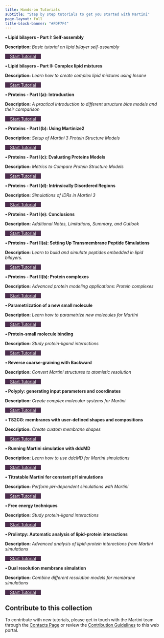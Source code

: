```yaml
---
title: Hands-on Tutorials
subtitle: "Step by step tutorials to get you started with Martini"
page-layout: full
title-block-banner: "#FDF7F4"
---
```


```{=HTML}
<head>
  <style>
    :root {
      --primary-color: #4B2E4C; /* Muted, deep eggplant */
      --secondary-color: #A89CB0; /* Muted lavender/gray accent */
      --accent-color: #7A5C85; /* Muted eggplant accent */
      --text-color: #232129; /* Neutral, dark gray for high contrast */
      --light-bg: #f8f9fa;
      --white: #fff;
      --gradient-1: linear-gradient(135deg, #7A5C85, #4B2E4C);
      --gradient-2: linear-gradient(135deg, #4B2E4C, #A89CB0);
      --shadow-sm: 0 2px 4px rgba(0,0,0,0.1);
      --shadow-md: 0 4px 6px rgba(0,0,0,0.1);
      --shadow-lg: 0 10px 15px rgba(0,0,0,0.1);
      --card-height: calc(80vh - 8rem);
      --card-min-height: 420px;
      --card-max-height: 800px;
    }
    .btn-rounded-primary {
        margin-right: 0.5rem;
        padding-left: 1rem;
        padding-right: 1rem;
        background-color: var(--primary-color);
        color: var(--white);
    }
    .btn-rounded-secondary {
        margin-right: 0.5rem;
        padding-left: 1rem;
        padding-right: 1rem;
        background-color: var(--white);
        color: var(--primary-color);
        border: 1px solid var(--primary-color);
    }

    @media (max-width: 754px) {
        /* Make the buttons smaller on mobile */
        .btn-rounded-primary {
            padding-left: 0;
            padding-right: 0;
            font-size: 0.8rem;
            margin-right: 0;
            margin-left: 0;
            margin-bottom: 0.5rem;
            margin-top: 0.5rem;
            text-align: center;
        }
        .btn-rounded-secondary {
            padding-left: 0;
            padding-right: 0;
            font-size: 0.8rem;
            margin-right: 0;
            margin-left: 0;
            margin-bottom: 0.5rem;
            margin-top: 0.5rem;
            /* decrease the width of the buttons */            text-align: center;
        }

        .lecture-item {
            grid-template-columns: 1fr;
        }
    }
  </style>
</head>
```

::: tutorial-grid

::: tutorial-item
**&#x2022;  Lipid bilayers - Part I: Self-assembly**

**Description:** *Basic tutorial on lipid bilayer self-assembly*

::: tutorial-buttons
[Start Tutorial](LipidsI/index.qmd){.btn .btn-primary .btn-rounded-primary}
:::
:::

::: tutorial-item
**&#x2022;  Lipid bilayers - Part II: Complex lipid mixtures**

**Description:** *Learn how to create complex lipid mixtures using Insane*

::: tutorial-buttons
[Start Tutorial](LipidsII/index.qmd){.btn .btn-primary .btn-rounded-primary}
:::
:::

::: tutorial-item
**&#x2022;  Proteins - Part I(a): Introduction**

**Description:** *A practical introduction to different structure bias models and their comparison*

::: tutorial-buttons
[Start Tutorial](ProteinsI/index.qmd){.btn .btn-primary .btn-rounded-primary}
:::
:::

::: tutorial-item
**&#x2022;  Proteins - Part I(b): Using Martinize2**

**Description:** *Setup of Martini 3 Protein Structure Models*

::: tutorial-buttons
[Start Tutorial](ProteinsI/Tut1.qmd){.btn .btn-primary .btn-rounded-primary}
:::
:::

::: tutorial-item
**&#x2022;  Proteins - Part I(c): Evaluating Proteins Models**

**Description:** *Metrics to Compare Protein Structure Models*

::: tutorial-buttons
[Start Tutorial](ProteinsI/Tut2.qmd){.btn .btn-primary .btn-rounded-primary}
:::
:::

::: tutorial-item
**&#x2022;  Proteins - Part I(d): Intrinsically Disordered Regions**

**Description:** *Simulations of IDRs in Martini 3*

::: tutorial-buttons
[Start Tutorial](ProteinsI/Tut3.qmd){.btn .btn-primary .btn-rounded-primary}
:::
:::

::: tutorial-item
**&#x2022;  Proteins - Part I(e): Conclusions**

**Description:** *Additional Notes, Limitations, Summary, and Outlook*

::: tutorial-buttons
[Start Tutorial](ProteinsI/Tut4.qmd){.btn .btn-primary .btn-rounded-primary}
:::
:::

::: tutorial-item
**&#x2022;  Proteins - Part II(a): Setting Up Transmembrane Peptide Simulations**

**Description:** *Learn to build and simulate peptides embedded in lipid bilayers.*

::: tutorial-buttons
[Start Tutorial](ProteinsIIa/index.qmd){.btn .btn-primary .btn-rounded-primary}
:::
:::

::: tutorial-item
**&#x2022;  Proteins - Part II(b): Protein complexes**

**Description:** *Advanced protein modeling applications: Protein complexes*

::: tutorial-buttons
[Start Tutorial](ProteinsIIb/index.qmd){.btn .btn-primary .btn-rounded-primary}
:::
:::

::: tutorial-item
**&#x2022;  Parametrization of a new small molecule**

**Description:** *Learn how to parametrize new molecules for Martini*

::: tutorial-buttons
[Start Tutorial](Small_Molecule_Parametrization/index.qmd){.btn .btn-primary .btn-rounded-primary}
:::
:::

::: tutorial-item
**&#x2022;  Protein-small molecule binding**

**Description:** *Study protein-ligand interactions*

::: tutorial-buttons
[Start Tutorial](Protein_Ligand_Binding/index.qmd){.btn .btn-primary .btn-rounded-primary}
:::
:::

::: tutorial-item
**&#x2022;  Reverse coarse-graining with Backward**

**Description:** *Convert Martini structures to atomistic resolution*

::: tutorial-buttons
[Start Tutorial](Backward/index.qmd){.btn .btn-primary .btn-rounded-primary}
:::
:::

::: tutorial-item
**&#x2022;  Polyply: generating input parameters and coordinates**

**Description:** *Create complex molecular systems for Martini*

::: tutorial-buttons
[Start Tutorial](Polyply/index.qmd){.btn .btn-primary .btn-rounded-primary}
:::
:::

::: tutorial-item
**&#x2022;  TS2CG: membranes with user-defined shapes and compositions**
    
**Description:** *Create custom membrane shapes*

::: tutorial-buttons
[Start Tutorial](TS2CG/index.qmd){.btn .btn-primary .btn-rounded-primary}
:::
::: 

::: tutorial-item
**&#x2022;  Running Martini simulation with ddcMD**
    
**Description:** *Learn how to use ddcMD for Martini simulations*

::: tutorial-buttons
[Start Tutorial](ddcMD/index.qmd){.btn .btn-primary .btn-rounded-primary}
:::
:::

::: tutorial-item
**&#x2022;  Titratable Martini for constant pH simulations**

**Description:** *Perform pH-dependent simulations with Martini*

::: tutorial-buttons
[Start Tutorial](Titratable_Martini/index.qmd){.btn .btn-primary .btn-rounded-primary}
:::
:::

::: tutorial-item
**&#x2022;  Free energy techniques**

**Description:** *Study protein-ligand interactions*

::: tutorial-buttons
[Start Tutorial](Free_Energy_Techniques/index.qmd){.btn .btn-primary .btn-rounded-primary}
:::
:::

::: tutorial-item
**&#x2022;  Prolintpy: Automatic analysis of lipid-protein interactions**

**Description:** *Advanced analysis of lipid-protein interactions from Martini simulations*

::: tutorial-buttons
[Start Tutorial](ProLint/index.qmd){.btn .btn-primary .btn-rounded-primary}
:::
:::

::: tutorial-item
**&#x2022;  Dual resolution membrane simulation**

**Description:** *Combine different resolution models for membrane simulations*

::: tutorial-buttons
[Start Tutorial](Dual_Resolution_Membrane/index.qmd){.btn .btn-primary .btn-rounded-primary}
:::
:::
:::

::: callout-note
## Contribute to this collection
To contribute with new tutorials, please get in touch with the Martini team through the [Contacts Page](../../contact/index.qmd) or review the [Contribution Guidelines](https://github.com/Martini-Force-Field-Initiative/Martini-Force-Field-Initiative.github.io/blob/main/README.md) to this web portal.
:::
